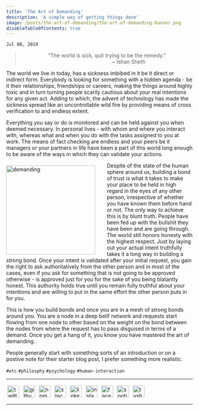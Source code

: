 ```yaml
---
title: 'The Art of Demanding'
description: 'A simple way of getting things done'
image: /posts/the-art-of-demanding/the-art-of-demanding-banner.png
disableTableOfContents: true
---
```


`Jul 08, 2019`

<blockquote>
    <p style="text-align:center">
        "The world is sick, quit trying to be the remedy."
        <br />
        <span style="text-align:right;padding-right:8rem;display:block;">~ Ishan Sheth</span>
    </p>
</blockquote>

The world we live in today, has a sickness imbibed in it be it direct or indirect form. Everybody is looking for something with a hidden agenda - be it their relationships, friendships or careers, making the things around highly toxic and in turn turning people scarily cautious about your real intentions for any given act. Adding to which,  the advent of technology has made the sickness spread like an uncontrollable wild fire by providing means of cross verification to and endless extent.

Everything you say or do is monitored and can be held against you when deemed necessary. In personal lives - with whom and where you interact with, whereas what and when you do with the tasks assigned to you at work. The means of fact checking are endless and your peers be it managers or your partners in life have been a part of this world long enough to be aware of the ways in which they can validate your actions.

<img src="/posts/the-art-of-demanding/demand.jpg" alt="demanding" align="left" width="240px" style="padding-top:.5rem; margin-right: 2rem" />

Despite of the state of the human sphere around us, building a bond of trust is what it takes to make your place to be held in high regard in the eyes of any other person, irrespective of whether you have known them before hand or not. The only way to achieve this is by blunt truth. People have been fed up with the bullshit they have been and are going through. The world still honors honesty with the highest respect. Just by laying out your actual intent truthfully takes it a long way in building a strong bond. Once your intent is validated after your initial request, you gain the right to ask authoritatively from the other person and in most of the cases, even if you ask for something that is not going to be approved otherwise - is approved just for you for the sake of you being blatantly honest. This authority holds true until you remain fully truthful about your intentions and are willing to put in the same effort the other person puts in for you.

This is how you build bonds and once you are in a mesh of strong bonds around you. You are a node in a deep belif network and requests start flowing from one node to other based on the weight on the bond between the nodes from where the request has to pass disguised in terms of a demand. Once you get a hang of it, you know you have mastered the art of demanding.

People generally start with something sorts of an introduction or on a postive note for their starter blog post, I prefer something more realistic.

`#etc` `#philosphy` `#psychology` `#human-interaction`

---

<div style="text-align: left; margin-top: 0.55rem; margin-bottom: 0.40rem;">
  <a href="https://twitter.com/theimsheth" target="_blank" rel="noopener noreferrer" style="text-decoration:none;">
    <img src="/social/twitter.svg" alt="twitter" style="height: 32px; width: 32px; margin: .2rem" />
  </a>
  <a href="https://github.com/imsheth" target="_blank" rel="noopener noreferrer" style="text-decoration:none;">
    <img src="/social/github.svg" alt="github" style="height: 32px; width: 32px; margin: .2rem" />
  </a>
  <a href="https://www.npmjs.com/~imsheth" target="_blank" rel="noopener noreferrer" style="text-decoration:none;">
    <img src="/social/npm.svg" alt="npm" style="height: 32px; width: 32px; margin: .2rem" />
  </a>
  <a href="https://stackoverflow.com/users/3152654/imsheth?tab=profile" target="_blank" rel="noopener noreferrer" style="text-decoration:none;">
    <img src="/social/stackoverflow.svg" alt="stackoverflow" style="height: 32px; width: 32px; margin: .2rem" />
  </a>
  <a href="https://in.linkedin.com/in/imsheth" target="_blank" rel="noopener noreferrer" style="text-decoration:none;">
    <img src="/social/linkedin.svg" alt="linkedin" style="height: 32px; width: 32px; margin: .2rem" />
  </a>
  <a href="https://instagram.com/imsheth/" target="_blank" rel="noopener noreferrer" style="text-decoration:none;">
    <img src="/social/instagram.svg" alt="instagram" style="height: 32px; width: 32px; margin: .2rem" />
  </a>
  <a href="https://www.facebook.com/imsheth" target="_blank" rel="noopener noreferrer" style="text-decoration:none;">
    <img src="/social/facebook.svg" alt="facebook" style="height: 32px; width: 32px; margin: .2rem" />
  </a>
  <a href="https://open.spotify.com/user/orekqqr23uij1ehi7upg9akat?si=xXA0ZUqxQW2GgFYzdXgAOA&nd=1" target="_blank" rel="noopener noreferrer" style="text-decoration:none;">
    <img src="/social/spotify.svg" alt="spotify" style="height: 32px; width: 32px; margin: .2rem" />
  </a>
  <a href="https://www.tvshowtime.com/1589595" target="_blank" rel="noopener noreferrer" style="text-decoration:none;">
    <img src="/social/tvtime.svg" alt="tvshowtime" style="height: 32px; width: 32px; margin: .2rem" />
  </a>
  
</div>

---

<br />


<Giscus
      id="comments"
      repo="imsheth/imsheth.github.io"
      repoId="MDEwOlJlcG9zaXRvcnk2Mjg4MDczMw=="
      category="Announcements"
      categoryId="DIC_kwDOA7973c4CP60t"
      mapping="url"
      term="Welcome to @giscus/react component!"
      reactionsEnabled="1"
      emitMetadata="1"
      inputPosition="top"
      theme="light"
      lang="en"
      loading="lazy"
    />